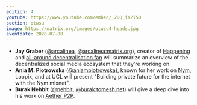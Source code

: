 ```yaml
---
edition: 4
youtube: https://www.youtube.com/embed/_2DQ_iYZi5U
section: otwsu
image: https://matrix.org/images/otwsu4-heads.jpg
eventdate: 2020-07-08
---
```


*  **Jay Graber** ([@arcalinea](https://twitter.com/arcalinea), [@arcalinea:matrix.org](https://to.chat.dingshunyu.top/#/@arcalinea:matrix.org)), creator of [Happening](https://happening.net/) and [all-around decentralisation fan](https://medium.com/decentralized-web/decentralized-social-networks-e5a7a2603f53) will summarize an overview of the decentralized social media ecosystem that they're working on.
*  **Ania M. Piotrowska** ([@aniampiotrowska](https://twitter.com/aniampiotrowska)), known for her work on [Nym](https://nymtech.net/), Loopix, and at UCL will present "Building private future for the internet with the Nym mixnet".
*  **Burak Nehbit** ([@nehbit](https://twitter.com/nehbit), [@burak:tomesh.net](https://to.chat.dingshunyu.top/#/@burak:tomesh.net)) will give a deep dive into his work on [Aether P2P](https://getaether.net/).